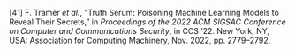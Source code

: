 \[41\]	F. Tramèr *et al.*, “Truth Serum: Poisoning Machine Learning Models to Reveal Their Secrets,” in *Proceedings of the 2022 ACM SIGSAC Conference on Computer and Communications Security*, in CCS ’22. New York, NY, USA: Association for Computing Machinery, Nov. 2022, pp. 2779–2792.